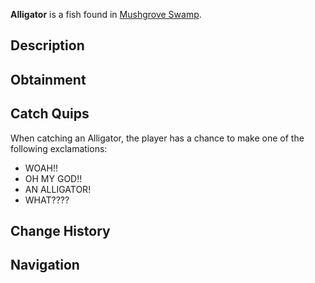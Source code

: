 {{FishInfobox
|image          = Alligator.png
|rarity         = Legendary
|sea            = First Sea
|location       = [[Mushgrove Swamp]]
|sublocation    = 
|sources        = Fishing Rod
|radar_location = 
|prog_speed     = -20
|xp             = 400
|weather        = 
|time           = Night
|season         = Spring
|bait           = Fish Head
|base_weight    = 300
|base_value     = 700
|weight_range   = 150
|base_chance    = 0.9
|base_resil     = 15
}}
'''Alligator''' is a {{Rarity|Legendary}} fish found in [[Mushgrove Swamp]].

== Description ==
{{Description|The Alligator is a massive, fearsome reptile known for its powerful bite and armoured body. Found in Mushgrove Swamp, Alligators are the apex predator with a stealthy and ambush-based hunting style.|Bestiary Entry}}

== Obtainment ==
{{Description|Found in Mushgrove Swamp during the night.|Bestiary Hint}}
{{Fish Availability|
Mushgrove Swamp
|top_rods      = 
Leviathan's Fang Rod\44067.18\187379.99;
Free Spirit Rod\33666.91\179603.93;
Trident Rod\32716.89\174535.81;
Ethereal Prism Rod\32384.62\114510.21;
Seraphic Rod\30821.3\115556.66;
Resourceful Rod\25060.96\90095.68;
Destiny Rod\26206.88\93286.45;
Heaven's Rod\23281.51\97794.52;
No-Life Rod\30477.56\125294.77;
Rod Of The Depths\25335.52\97120.01;
Rod Of The Zenith\26978.84\99269.09;
Rod Of The Forgotten Fang\28591.37\108488.84;
Challenger's Rod\27399.93\109598.69;
Rod Of The Exalted One\25403.08\93503.09;
Zeus Rod\24393.53\99268.65;
Verdant Shear Rod\23739.62\98280.54;
Blazebringer Rod\23232.76\94993.92;
Depthseeker Rod\21980\93642.71;
Avalanche Rod\19672.53\83557.83;
Volcanic Rod\19014.52\78430.88;
Steady Rod\6172.94\28375.25
|recommended   = Trident Rod
}}

== Catch Quips ==
When catching an Alligator, the player has a chance to make one of the following exclamations:
* WOAH!!
* OH MY GOD!!
* AN ALLIGATOR!
* WHAT????

== Change History ==
{{Change History|{{subst:Current Version}}}}

== Navigation ==
{{Fish Navbox|Mushgrove Swamp}}